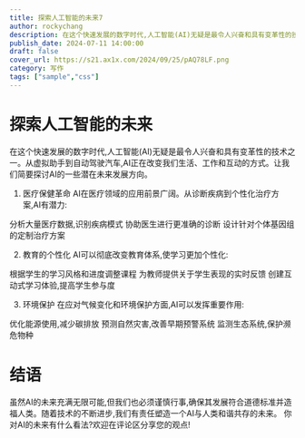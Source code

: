 ```yaml
---
title: 探索人工智能的未来7
author: rockychang
description: 在这个快速发展的数字时代,人工智能(AI)无疑是最令人兴奋和具有变革性的技术之一。从虚拟助手到自动驾驶汽车,AI正在改变我们生活、工作和互动的方式。
publish_date: 2024-07-11 14:00:00
draft: false
cover_url: https://s21.ax1x.com/2024/09/25/pAQ78LF.png
category: 写作
tags: ["sample","css"]
---
```


# 探索人工智能的未来
在这个快速发展的数字时代,人工智能(AI)无疑是最令人兴奋和具有变革性的技术之一。从虚拟助手到自动驾驶汽车,AI正在改变我们生活、工作和互动的方式。让我们简要探讨AI的一些潜在未来发展方向。
1. 医疗保健革命
   AI在医疗领域的应用前景广阔。从诊断疾病到个性化治疗方案,AI有潜力:

分析大量医疗数据,识别疾病模式
协助医生进行更准确的诊断
设计针对个体基因组的定制治疗方案

2. 教育的个性化
   AI可以彻底改变教育体系,使学习更加个性化:

根据学生的学习风格和进度调整课程
为教师提供关于学生表现的实时反馈
创建互动式学习体验,提高学生参与度

3. 环境保护
   在应对气候变化和环境保护方面,AI可以发挥重要作用:

优化能源使用,减少碳排放
预测自然灾害,改善早期预警系统
监测生态系统,保护濒危物种

# 结语
虽然AI的未来充满无限可能,但我们也必须谨慎行事,确保其发展符合道德标准并造福人类。随着技术的不断进步,我们有责任塑造一个AI与人类和谐共存的未来。
你对AI的未来有什么看法?欢迎在评论区分享您的观点!

